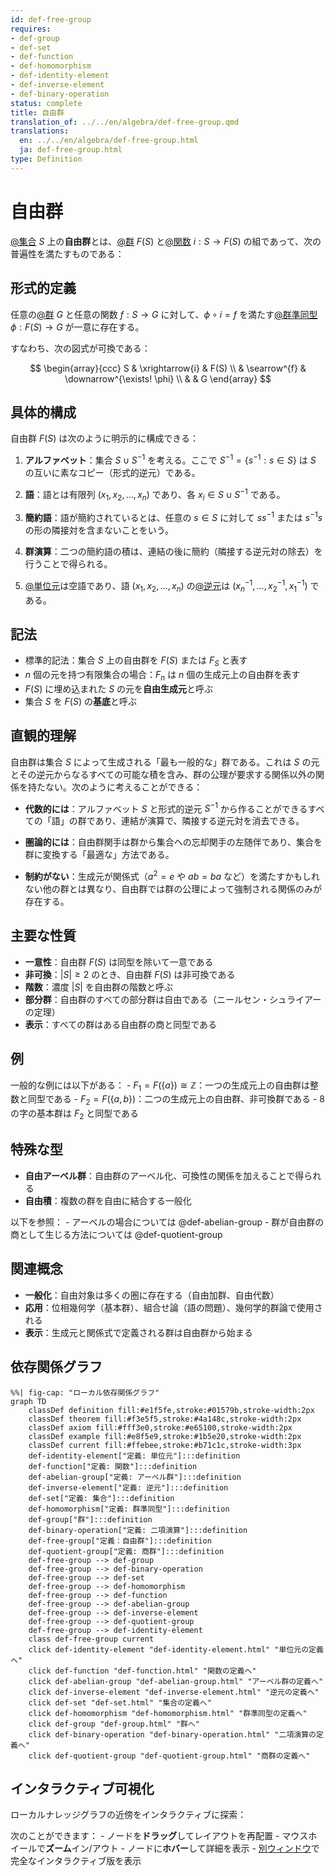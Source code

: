 ```yaml
---
id: def-free-group
requires:
- def-group
- def-set
- def-function
- def-homomorphism
- def-identity-element
- def-inverse-element
- def-binary-operation
status: complete
title: 自由群
translation_of: ../../en/algebra/def-free-group.qmd
translations:
  en: ../../en/algebra/def-free-group.html
  ja: def-free-group.html
type: Definition
---
```


# 自由群 {#def-free-group}

[@集合](../logic-set-theory/def-set.qmd) $S$ 上の**自由群**とは、[@群](def-group.qmd) $F(S)$ と[@関数](../logic-set-theory/def-function.qmd) $i: S \to F(S)$ の組であって、次の普遍性を満たすものである：

## 形式的定義

任意の[@群](def-group.qmd) $G$ と任意の関数 $f: S \to G$ に対して、$\phi \circ i = f$ を満たす[@群準同型](def-homomorphism.qmd) $\phi: F(S) \to G$ が一意に存在する。

すなわち、次の図式が可換である：

$$
\begin{array}{ccc}
S & \xrightarrow{i} & F(S) \\
& \searrow^{f} & \downarrow^{\exists! \phi} \\
& & G
\end{array}
$$

## 具体的構成

自由群 $F(S)$ は次のように明示的に構成できる：

1. **アルファベット**：集合 $S \cup S^{-1}$ を考える。ここで $S^{-1} = \{s^{-1} : s \in S\}$ は $S$ の互いに素なコピー（形式的逆元）である。

2. **語**：語とは有限列 $(x_1, x_2, \ldots, x_n)$ であり、各 $x_i \in S \cup S^{-1}$ である。

3. **簡約語**：語が簡約されているとは、任意の $s \in S$ に対して $ss^{-1}$ または $s^{-1}s$ の形の隣接対を含まないことをいう。

4. **群演算**：二つの簡約語の積は、連結の後に簡約（隣接する逆元対の除去）を行うことで得られる。

5. [@単位元](def-identity-element.qmd)は空語であり、語 $(x_1, x_2, \ldots, x_n)$ の[@逆元](def-inverse-element.qmd)は $(x_n^{-1}, \ldots, x_2^{-1}, x_1^{-1})$ である。

## 記法

- 標準的記法：集合 $S$ 上の自由群を $F(S)$ または $F_S$ と表す
- $n$ 個の元を持つ有限集合の場合：$F_n$ は $n$ 個の生成元上の自由群を表す
- $F(S)$ に埋め込まれた $S$ の元を**自由生成元**と呼ぶ
- 集合 $S$ を $F(S)$ の**基底**と呼ぶ

## 直観的理解

自由群は集合 $S$ によって生成される「最も一般的な」群である。これは $S$ の元とその逆元からなるすべての可能な積を含み、群の公理が要求する関係以外の関係を持たない。次のように考えることができる：

- **代数的には**：アルファベット $S$ と形式的逆元 $S^{-1}$ から作ることができるすべての「語」の群であり、連結が演算で、隣接する逆元対を消去できる。

- **圏論的には**：自由群関手は群から集合への忘却関手の左随伴であり、集合を群に変換する「最適な」方法である。

- **制約がない**：生成元が関係式（$a^2 = e$ や $ab = ba$ など）を満たすかもしれない他の群とは異なり、自由群では群の公理によって強制される関係のみが存在する。

## 主要な性質

- **一意性**：自由群 $F(S)$ は同型を除いて一意である
- **非可換**：$|S| \geq 2$ のとき、自由群 $F(S)$ は非可換である
- **階数**：濃度 $|S|$ を自由群の階数と呼ぶ
- **部分群**：自由群のすべての部分群は自由である（ニールセン・シュライアーの定理）
- **表示**：すべての群はある自由群の商と同型である

## 例

一般的な例には以下がある：
- $F_1 = F(\{a\}) \cong \mathbb{Z}$：一つの生成元上の自由群は整数と同型である
- $F_2 = F(\{a, b\})$：二つの生成元上の自由群、非可換群である
- 8の字の基本群は $F_2$ と同型である

## 特殊な型

- **自由アーベル群**：自由群のアーベル化、可換性の関係を加えることで得られる
- **自由積**：複数の群を自由に結合する一般化

以下を参照：
- アーベルの場合については @def-abelian-group
- 群が自由群の商として生じる方法については @def-quotient-group

## 関連概念

- **一般化**：自由対象は多くの圏に存在する（自由加群、自由代数）
- **応用**：位相幾何学（基本群）、組合せ論（語の問題）、幾何学的群論で使用される
- **表示**：生成元と関係式で定義される群は自由群から始まる

## 依存関係グラフ

```mermaid
%%| fig-cap: "ローカル依存関係グラフ"
graph TD
    classDef definition fill:#e1f5fe,stroke:#01579b,stroke-width:2px
    classDef theorem fill:#f3e5f5,stroke:#4a148c,stroke-width:2px
    classDef axiom fill:#fff3e0,stroke:#e65100,stroke-width:2px
    classDef example fill:#e8f5e9,stroke:#1b5e20,stroke-width:2px
    classDef current fill:#ffebee,stroke:#b71c1c,stroke-width:3px
    def-identity-element["定義: 単位元"]:::definition
    def-function["定義: 関数"]:::definition
    def-abelian-group["定義: アーベル群"]:::definition
    def-inverse-element["定義: 逆元"]:::definition
    def-set["定義: 集合"]:::definition
    def-homomorphism["定義: 群準同型"]:::definition
    def-group["群"]:::definition
    def-binary-operation["定義: 二項演算"]:::definition
    def-free-group["定義：自由群"]:::definition
    def-quotient-group["定義: 商群"]:::definition
    def-free-group --> def-group
    def-free-group --> def-binary-operation
    def-free-group --> def-set
    def-free-group --> def-homomorphism
    def-free-group --> def-function
    def-free-group --> def-abelian-group
    def-free-group --> def-inverse-element
    def-free-group --> def-quotient-group
    def-free-group --> def-identity-element
    class def-free-group current
    click def-identity-element "def-identity-element.html" "単位元の定義へ"
    click def-function "def-function.html" "関数の定義へ"
    click def-abelian-group "def-abelian-group.html" "アーベル群の定義へ"
    click def-inverse-element "def-inverse-element.html" "逆元の定義へ"
    click def-set "def-set.html" "集合の定義へ"
    click def-homomorphism "def-homomorphism.html" "群準同型の定義へ"
    click def-group "def-group.html" "群へ"
    click def-binary-operation "def-binary-operation.html" "二項演算の定義へ"
    click def-quotient-group "def-quotient-group.html" "商群の定義へ"
```

## インタラクティブ可視化

ローカルナレッジグラフの近傍をインタラクティブに探索：

::: {.graph-viz data-id="def-free-group" data-width="700" data-height="500"}
:::

次のことができます：
- ノードを**ドラッグ**してレイアウトを再配置
- マウスホイールで**ズーム**イン/アウト
- ノードに**ホバー**して詳細を表示
- [別ウィンドウ](../../output/interactive/ja/def-free-group.html){target="_blank"}で完全なインタラクティブ版を表示
